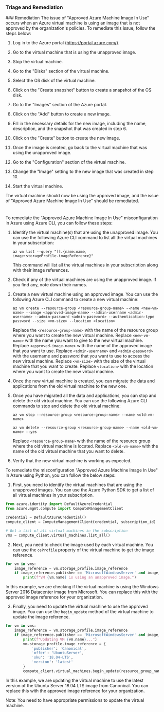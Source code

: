 
### Triage and Remediation
<Tabs>
<Tab title='Remediation'>
### Remediation

<AccordionGroup>
<Accordion title='Using Console' defaultOpen='true'>
The issue of "Approved Azure Machine Image In Use" occurs when an Azure virtual machine is using an image that is not approved by the organization's policies. To remediate this issue, follow the steps below:

1. Log in to the Azure portal (https://portal.azure.com/).

2. Go to the virtual machine that is using the unapproved image.

3. Stop the virtual machine.

4. Go to the "Disks" section of the virtual machine.

5. Select the OS disk of the virtual machine.

6. Click on the "Create snapshot" button to create a snapshot of the OS disk.

7. Go to the "Images" section of the Azure portal.

8. Click on the "Add" button to create a new image.

9. Fill in the necessary details for the new image, including the name, description, and the snapshot that was created in step 6.

10. Click on the "Create" button to create the new image.

11. Once the image is created, go back to the virtual machine that was using the unapproved image.

12. Go to the "Configuration" section of the virtual machine.

13. Change the "Image" setting to the new image that was created in step 10.

14. Start the virtual machine.

The virtual machine should now be using the approved image, and the issue of "Approved Azure Machine Image In Use" should be remediated.

#
</Accordion>

<Accordion title='Using CLI'>
To remediate the "Approved Azure Machine Image In Use" misconfiguration in Azure using Azure CLI, you can follow these steps:

1. Identify the virtual machine(s) that are using the unapproved image. You can use the following Azure CLI command to list all the virtual machines in your subscription:

   ```
   az vm list --query "[].{name:name, image:storageProfile.imageReference}"
   ```

   This command will list all the virtual machines in your subscription along with their image references.

2. Check if any of the virtual machines are using the unapproved image. If you find any, note down their names.

3. Create a new virtual machine using an approved image. You can use the following Azure CLI command to create a new virtual machine:

   ```
   az vm create --resource-group <resource-group-name> --name <new-vm-name> --image <approved-image-name> --admin-username <admin-username> --admin-password <admin-password> --authentication-type password --size <vm-size> --location <location>
   ```

   Replace the `<resource-group-name>` with the name of the resource group where you want to create the new virtual machine. Replace `<new-vm-name>` with the name you want to give to the new virtual machine. Replace `<approved-image-name>` with the name of the approved image that you want to use. Replace `<admin-username>` and `<admin-password>` with the username and password that you want to use to access the new virtual machine. Replace `<vm-size>` with the size of the virtual machine that you want to create. Replace `<location>` with the location where you want to create the new virtual machine.

4. Once the new virtual machine is created, you can migrate the data and applications from the old virtual machine to the new one.

5. Once you have migrated all the data and applications, you can stop and delete the old virtual machine. You can use the following Azure CLI commands to stop and delete the old virtual machine:

   ```
   az vm stop --resource-group <resource-group-name> --name <old-vm-name>
   ```

   ```
   az vm delete --resource-group <resource-group-name> --name <old-vm-name> --yes
   ```

   Replace `<resource-group-name>` with the name of the resource group where the old virtual machine is located. Replace `<old-vm-name>` with the name of the old virtual machine that you want to delete.

6. Verify that the new virtual machine is working as expected.
</Accordion>

<Accordion title='Using Python'>
To remediate the misconfiguration "Approved Azure Machine Image In Use" in Azure using Python, you can follow the below steps:

1. First, you need to identify the virtual machines that are using the unapproved images. You can use the Azure Python SDK to get a list of all virtual machines in your subscription.

```python
from azure.identity import DefaultAzureCredential
from azure.mgmt.compute import ComputeManagementClient

credential = DefaultAzureCredential()
compute_client = ComputeManagementClient(credential, subscription_id)

# Get a list of all virtual machines in the subscription
vms = compute_client.virtual_machines.list_all()
```

2. Next, you need to check the image used by each virtual machine. You can use the `osProfile` property of the virtual machine to get the image reference.

```python
for vm in vms:
    image_reference = vm.storage_profile.image_reference
    if image_reference.publisher == 'MicrosoftWindowsServer' and image_reference.offer == 'WindowsServer' and image_reference.sku == '2016-Datacenter':
        print(f"VM {vm.name} is using an unapproved image.")
```

In this example, we are checking if the virtual machine is using the Windows Server 2016 Datacenter image from Microsoft. You can replace this with the approved image reference for your organization.

3. Finally, you need to update the virtual machine to use the approved image. You can use the `begin_update` method of the virtual machine to update the image reference.

```python
for vm in vms:
    image_reference = vm.storage_profile.image_reference
    if image_reference.publisher == 'MicrosoftWindowsServer' and image_reference.offer == 'WindowsServer' and image_reference.sku == '2016-Datacenter':
        print(f"Updating VM {vm.name}...")
        vm.storage_profile.image_reference = {
            'publisher': 'Canonical',
            'offer': 'UbuntuServer',
            'sku': '18.04-LTS',
            'version': 'latest'
        }
        compute_client.virtual_machines.begin_update(resource_group_name, vm.name, vm)
```

In this example, we are updating the virtual machine to use the latest version of the Ubuntu Server 18.04 LTS image from Canonical. You can replace this with the approved image reference for your organization.

Note: You need to have appropriate permissions to update the virtual machine.
</Accordion>

</AccordionGroup>
</Tab>
</Tabs>
